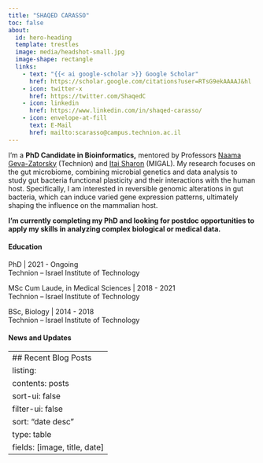 ```yaml
---
title: "SHAQED CARASSO"
toc: false
about:
  id: hero-heading
  template: trestles
  image: media/headshot-small.jpg
  image-shape: rectangle
  links:    
    - text: "{{< ai google-scholar >}} Google Scholar" 
      href: https://scholar.google.com/citations?user=RTsG9ekAAAAJ&hl
    - icon: twitter-x
      href: https://twitter.com/ShaqedC
    - icon: linkedin
      href: https://www.linkedin.com/in/shaqed-carasso/
    - icon: envelope-at-fill
      text: E-Mail
      href: mailto:scarasso@campus.technion.ac.il
---
```


::: {#hero-heading}
I'm a **PhD Candidate in Bioinformatics,** mentored by Professors [Naama Geva-Zatorsky](https://md.technion.ac.il/naama-geva-zatorsky/) (Technion) and [Itai Sharon](https://www.migal.org.il/en/Itai_Sharon) (MIGAL). My research focuses on the gut microbiome, combining microbial genetics and data analysis to study gut bacteria functional plasticity and their interactions with the human host. Specifically, I am interested in reversible genomic alterations in gut bacteria, which can induce varied gene expression patterns, ultimately shaping the influence on the mammalian host.

<div>

**I'm currently completing my PhD and looking for postdoc opportunities to apply my skills in analyzing complex biological or medical data.**

</div>
:::

#### Education

<i class="bi bi-virus"></i> PhD \| 2021 - Ongoing\
Technion -- Israel Institute of Technology

<i class="bi bi-virus"></i> MSc Cum Laude, in Medical Sciences \| 2018 - 2021\
Technion -- Israel Institute of Technology

<i class="bi bi-virus"></i> BSc, Biology \| 2014 - 2018\
Technion -- Israel Institute of Technology

####  **News and Updates**

---
## Recent Blog Posts  
listing:
  contents: posts
  sort-ui: false
  filter-ui: false
  sort: "date desc"
  type: table
  fields: [image, title, date]
---
